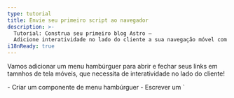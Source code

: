 ```yaml
---
type: tutorial
title: Envie seu primeiro script ao navegador
description: >-
  Tutorial: Construa seu primeiro blog Astro —
  Adicione interatividade no lado do cliente a sua navegação móvel com uma tag de script do Astro
i18nReady: true
---
```




Vamos adicionar um menu hambúrguer para abrir e fechar seus links em tamnhos de tela móveis, que necessita de interatividade no lado do cliente!

<PreCheck>
  - Criar um componente de menu hambúrguer
  - Escrever um `<script>` para permitir visitantes do site abrirem e fecharem o menu de navegação
  - Mover seu JavaScript para seu arquivo `.js`
</PreCheck>

## Construa um componente Hambúrguer

Crie um componente `<Hamburguer />` para abrir e fechar sua navegação móvel.

1. Crie um arquivo chamado `Hamburguer.astro` em `src/components/`
  

2. Copie o seguinte código em seu componente. Isso irá representar o seu menu "hambúrguer" de 3-linhas para abrir e fechar seus links de navegação em dispositivos móveis. (Você vai adicionar os novos estilos CSS ao `global.css` posteriormente.)

    ```astro title="src/components/Hamburguer.astro"
    --- 
    ---
    <div class="hamburguer">
      <span class="line"></span>
      <span class="line"></span>
      <span class="line"></span>
    </div>
    ```

3. Coloque esse novo componente `<Hamburguer />` logo antes do seu componente `<Navigation />` em `Header.astro`. 

    <details>
    <summary>Me mostre o código!</summary>

    ```astro title="src/components/Header.astro" ins={2,7}
    ---
    import Hamburguer from './Hamburguer.astro';
    import Navigation from './Navigation.astro';
    ---
    <header>
      <nav>
        <Hamburguer />
        <Navigation />
      </nav>
    </header>
    ```
    </details>

4. Adicione os seguintes estilos ao seu componente Hambúrguer:

    ```css title="src/styles/global.css" ins={2-13, 56-58}
    /* estilos da navegação */
    .hamburguer {
      padding-right: 20px;
      cursor: pointer;
    }

    .hamburguer .line {
      display: block;
      width: 40px;
      height: 5px;
      margin-bottom: 10px;
      background-color: #ff9776;
    }

    .nav-links {
      width: 100%;
      top: 5rem;
      left: 48px;
      background-color: #ff9776;
      display: none;
      margin: 0;
    }

    .nav-links a {
      display: block;
      text-align: center;
      padding: 10px 0;
      text-decoration: none;
      font-size: 1.2rem;
      font-weight: bold;
      text-transform: uppercase;
    }

    .nav-links a:hover, a:focus {
      background-color: #ff9776;
    }

    .expanded {
      display: unset;
    }

    @media screen and (min-width: 636px) {
      .nav-links {
        margin-left: 5em;
        display: block;
        position: static;
        width: auto;
        background: none;
      }

      .nav-links a {
        display: inline-block;
        padding: 15px 20px;
      }

      .hamburguer {
        display: none;
      }
    }
    ```


## Escreva sua primeira tag de script

Seu cabeçalho ainda não é **interativo** pois ele não consegue responder as interações do usuário, como clicar no menu hambúrguer para mostrar ou esconder os links de navegação. 

Adicionar uma tag `<script>` fornece JavaScript no lado do cliente para "escutar" por um evento do usuário e então responder de acordo.

1. Adicione a seguinte tag `<script>` em `index.astro`, logo antes da tag de fechamento `</body>`.

    ```astro title="src/pages/index.astro" ins={2-6}
      <Footer />
      <script>
        document.querySelector('.hamburguer').addEventListener('click', () => {
          document.querySelector('.nav-links').classList.toggle('expanded');
        });
      </script>
    </body>
    ```

2. Verifique sua pré-visualização do navegador novamente em vários tamanhos, e verifique que você tem um menu de navegação funcional que é tanto responsivo ao tamanho da tela quanto responde a interação do usuário na página.

### Importando um arquivo `.js`

Ao invés de escrever seu JavaScript diretamente em cada página, você pode mover os conteúdos da sua tag `<script>` para seu próprio arquivo `.js` em seu projeto.


1. Crie `src/scripts/menu.js` (você terá que criar uma nova pasta `/scripts/`) e mova seu JavaScript para ela.

    ```js title="src/scripts/menu.js"
    document.querySelector('.hamburguer').addEventListener('click', () => {
      document.querySelector('.nav-links').classList.toggle('expanded');
    });
    ```

2. Substitua os conteúdos da tag `<script>` em `index.astro` com a seguinte importação de arquivo:

    ```astro title="src/pages/index.astro" ins={7} del={3-5}
      <Footer />
      <script>
        document.querySelector('.hamburguer').addEventListener('click', () => {
          document.querySelector('.nav-links').classList.toggle('expanded');
        });

        import "../scripts/menu.js";
      </script>
    </body>
    ```

3. Verifique a pré-visualização do seu navegador novamente em um tamanho de tela menor e verifique que o menu hambúrguer ainda abre e fecha seus links de navegação. 


4. Adicione o mesmo `<script>` por importação para suas outras duas páginas, `about.astro` e `blog.astro` e verifique que você tem um cabeçalho responsivo e interativo em cada página.

    ```astro title="src/pages/about.astro & src/pages/blog.astro" ins={2-4}
      <Footer />
      <script>
        import "../scripts/menu.js";
      </script>
    </body>
    ```

:::note[Aprendizado]
Você tinha utilizado algum JavaScript anteriormente para construir partes do seu site:

- Definir o título da sua página e cabeçalho dinamicamente
- Mapear através de uma lista de habilidades na página Sobre
- Mostrar elementos HTML condicionalmente

Esses comandos são todos executados em tempo de build para criar HTML estático para seu site, e então o código é "jogado fora." 

**O JavaScript e uma tag `<script>` é enviado para o navegador**, e é disponível para execução, baseado na interação do usuário como atualizar a página ou alternar uma entrada.
:::



<Box icon="question-mark">

### Teste seu conhecimento

1. Quando o Astro executa qualquer JavaScript escrito no frontmatter de um componente?
    <MultipleChoice>
      <Option>
       Astro nunca executa JavaScript
      </Option>
      <Option isCorrect>
        Em tempo de build
      </Option>
      <Option>
         Quando um visitante clica em um botão
      </Option>
    </MultipleChoice>

2. Opcionalmente, Astro pode enviar JavaScript para o navegador para permitir:
    <MultipleChoice>
      <Option>
        usuários a clicarem links da página
      </Option>
      <Option>
        tempos de carregamento mais rápidos
      </Option>
      <Option isCorrect>
        interatividade no lado do cliente
      </Option>
    </MultipleChoice>

3. O JavaScript no lado do cliente será enviado ao navegador do usuário quando ele é escrito ou importado:
    <MultipleChoice>
      <Option isCorrect>
        em tags `<script>`
      </Option>
      <Option>
        entre as cercas de código de um arquivo `.astro`
      </Option>
      <Option>
        em `global.css`
      </Option>
    </MultipleChoice>

</Box>

<Box icon="check-list">

## Checklist

<Checklist>
- [ ] Eu posso adicionar interatividade no lado do cliente com JavaScript em uma tag `<script>`.
- [ ] Eu posso importar um arquivo `.js` em uma tag `<script>`.
</Checklist>

</Box>

### Recursos

[Scripts no lado do cliente no Astro](/pt-br/guides/client-side-scripts/)
